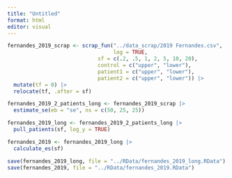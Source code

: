 ```yaml
---
title: "Untitled"
format: html
editor: visual
---
```


```r
fernandes_2019_scrap <- scrap_fun("../data_scrap/2019 Fernandes.csv",
                                  log = TRUE,
                             sf = c(.2, .5, 1, 2, 5, 10, 20), 
                             control = c("upper", "lower"), 
                             patient1 = c("upper", "lower"), 
                             patient2 = c("upper", "lower")) |> 
  mutate(tf = 0) |> 
  relocate(tf, .after = sf)
```

```r
fernandes_2019_2_patients_long <- fernandes_2019_scrap |> 
  estimate_se(eb = "se", ns = c(50, 25, 25))

fernandes_2019_long <- fernandes_2019_2_patients_long |> 
  pull_patients(sf, log_y = TRUE)
```

```r
fernandes_2019 <- fernandes_2019_long |> 
  calculate_es(sf)
```

```r
save(fernandes_2019_long, file = "../RData/fernandes_2019_long.RData")
save(fernandes_2019, file = "../RData/fernandes_2019.RData")
```
